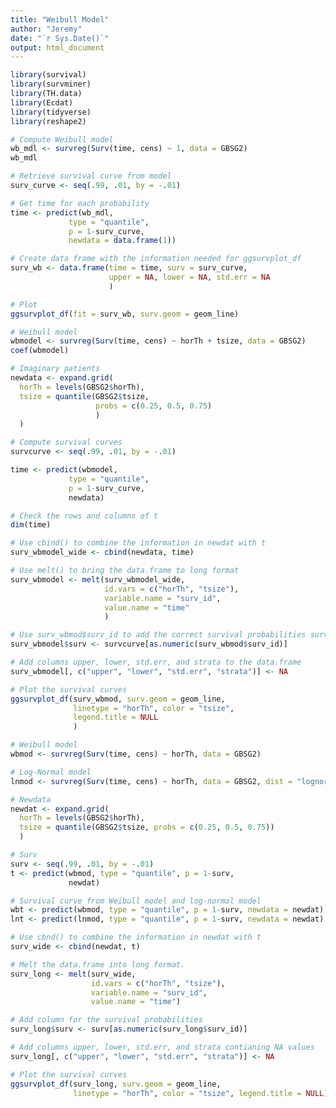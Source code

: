 ```yaml
---
title: "Weibull Model"
author: "Jeremy"
date: "`r Sys.Date()`"
output: html_document
---
```


```r
library(survival)
library(survminer)
library(TH.data)
library(Ecdat)
library(tidyverse)
library(reshape2)
```

```r
# Compute Weibull model
wb_mdl <- survreg(Surv(time, cens) ~ 1, data = GBSG2)
wb_mdl
```

```r
# Retrieve survival curve from model
surv_curve <- seq(.99, .01, by = -.01)
```

```r
# Get time for each probability
time <- predict(wb_mdl, 
             type = "quantile", 
             p = 1-surv_curve, 
             newdata = data.frame(1))
```

```r
# Create data frame with the information needed for ggsurvplot_df
surv_wb <- data.frame(time = time, surv = surv_curve, 
                      upper = NA, lower = NA, std.err = NA
                      )
```

```r
# Plot
ggsurvplot_df(fit = surv_wb, surv.geom = geom_line)
```

```r
# Weibull model
wbmodel <- survreg(Surv(time, cens) ~ horTh + tsize, data = GBSG2)
coef(wbmodel)
```

```r
# Imaginary patients
newdata <- expand.grid(
  horTh = levels(GBSG2$horTh),
  tsize = quantile(GBSG2$tsize, 
                   probs = c(0.25, 0.5, 0.75)
                   )
  )
```

```r
# Compute survival curves
survcurve <- seq(.99, .01, by = -.01)

time <- predict(wbmodel, 
             type = "quantile", 
             p = 1-surv_curve,
             newdata)
```

```r
# Check the rows and columns of t
dim(time)
```

```r
# Use cbind() to combine the information in newdat with t
surv_wbmodel_wide <- cbind(newdata, time)

# Use melt() to bring the data.frame to long format
surv_wbmodel <- melt(surv_wbmodel_wide, 
                     id.vars = c("horTh", "tsize"), 
                     variable.name = "surv_id", 
                     value.name = "time"
                     )

# Use surv_wbmod$surv_id to add the correct survival probabilities surv
surv_wbmodel$surv <- survcurve[as.numeric(surv_wbmod$surv_id)]

# Add columns upper, lower, std.err, and strata to the data.frame
surv_wbmodel[, c("upper", "lower", "std.err", "strata")] <- NA
```

```r
# Plot the survival curves
ggsurvplot_df(surv_wbmod, surv.geom = geom_line,
              linetype = "horTh", color = "tsize", 
              legend.title = NULL
              )
```

```r
# Weibull model
wbmod <- survreg(Surv(time, cens) ~ horTh, data = GBSG2)

# Log-Normal model
lnmod <- survreg(Surv(time, cens) ~ horTh, data = GBSG2, dist = "lognormal")

# Newdata
newdat <- expand.grid(
  horTh = levels(GBSG2$horTh),
  tsize = quantile(GBSG2$tsize, probs = c(0.25, 0.5, 0.75))
  )

# Surv
surv <- seq(.99, .01, by = -.01)
t <- predict(wbmod, type = "quantile", p = 1-surv,
             newdat)

# Survival curve from Weibull model and log-normal model
wbt <- predict(wbmod, type = "quantile", p = 1-surv, newdata = newdat)
lnt <- predict(lnmod, type = "quantile", p = 1-surv, newdata = newdat)
```

```r
# Use cbnd() to combine the information in newdat with t
surv_wide <- cbind(newdat, t)

# Melt the data.frame into long format.
surv_long <- melt(surv_wide, 
                  id.vars = c("horTh", "tsize"), 
                  variable.name = "surv_id",
                  value.name = "time")

# Add column for the survival probabilities
surv_long$surv <- surv[as.numeric(surv_long$surv_id)]

# Add columns upper, lower, std.err, and strata contianing NA values
surv_long[, c("upper", "lower", "std.err", "strata")] <- NA
```

```r
# Plot the survival curves
ggsurvplot_df(surv_long, surv.geom = geom_line, 
              linetype = "horTh", color = "tsize", legend.title = NULL)
```


